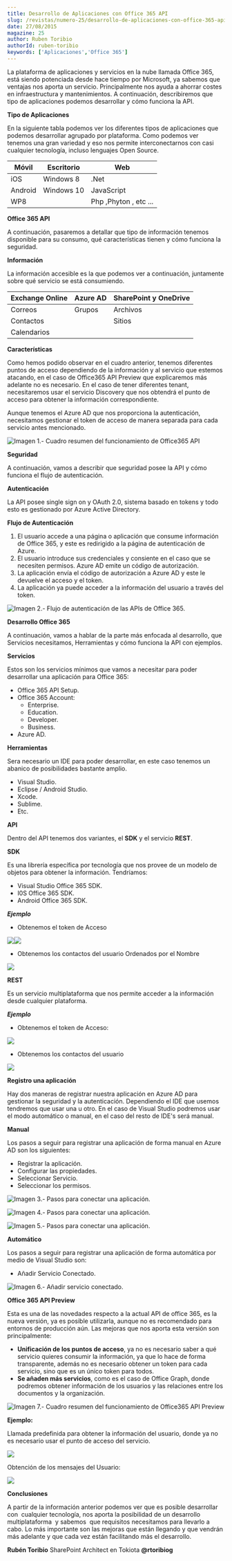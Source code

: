```yaml
---
title: Desarrollo de Aplicaciones con Office 365 API
slug: /revistas/numero-25/desarrollo-de-aplicaciones-con-office-365-api
date: 27/08/2015
magazine: 25
author: Ruben Toribio
authorId: ruben-toribio
keywords: ['Aplicaciones','Office 365']
---
```






​La plataforma de aplicaciones y servicios en la nube llamada Office 365, está siendo potenciada desde hace tiempo por Microsoft, ya sabemos que ventajas nos aporta un servicio. Principalmente nos ayuda a ahorrar costes en infraestructura y mantenimientos. A continuación, describiremos que tipo de aplicaciones podemos desarrollar y cómo funciona la API.

**Tipo de Aplicaciones**

En la siguiente tabla podemos ver los diferentes tipos de aplicaciones que podemos desarrollar agrupado por plataforma. Como podemos ver tenemos una gran variedad y eso nos permite interconectarnos con casi cualquier tecnología, incluso lenguajes Open Source.


| **Móvil** | **Escritorio** | **Web** |
| --- | --- | --- |
| iOS | Windows 8 | .Net |
| Android | Windows 10 | JavaScript |
| WP8 |   | Php ,Phyton , etc ... |




**Office 365 API**

A continuación, pasaremos a detallar que tipo de información tenemos disponible para su consumo, qué características tienen y cómo funciona la seguridad.

**Información**

La información accesible es la que podemos ver a continuación, juntamente sobre qué servicio se está consumiendo.


| **Exchange Online** | **Azure AD** | **SharePoint y OneDrive** |
| --- | --- | --- |
| Correos | Grupos | Archivos |
| Contactos |   | Sitios |
| Calendarios |   |   |




**Características**

Como hemos podido observar en el cuadro anterior, tenemos diferentes puntos de acceso dependiendo de la información y al servicio que estemos atacando, en el caso de Office365 API Preview que explicaremos más adelante no es necesario. En el caso de tener diferentes tenant, necesitaremos usar el servicio Discovery que nos obtendrá el punto de acceso para obtener la información correspondiente.

Aunque tenemos el Azure AD que nos proporciona la autenticación, necesitamos gestionar el token de acceso de manera separada para cada servicio antes mencionado.

![Imagen 1.- Cuadro resumen del funcionamiento de Office365 API](../../../images/numero25/desarrollo-de-aplicaciones-con-office-365-api/image1.png)

**Seguridad**

A continuación, vamos a describir que seguridad posee la API y cómo funciona el flujo de autenticación.

**Autenticación**

La API posee single sign on y OAuth 2.0, sistema basado en tokens y todo esto es gestionado por Azure Active Directory.

**Flujo de Autenticación**

1. El usuario accede a una página o aplicación que consume información de Office 365, y este es redirigido a la página de autenticación de Azure.
2. El usuario introduce sus credenciales y consiente en el caso que se necesiten permisos. Azure AD emite un código de autorización.
3. La aplicación envía el código de autorización a Azure AD y este le devuelve el acceso y el token.
4. La aplicación ya puede acceder a la información del usuario a través del token.


![Imagen 2.- Flujo de autenticación de las APIs de Office 365.](../../../images/numero25/desarrollo-de-aplicaciones-con-office-365-api/image2.png)

**Desarrollo Office 365**

A continuación, vamos a hablar de la parte más enfocada al desarrollo, que Servicios necesitamos, Herramientas y cómo funciona la API con ejemplos.

**Servicios**

Estos son los servicios mínimos que vamos a necesitar para poder desarrollar una aplicación para Office 365:

- Office 365 API Setup.
- Office 365 Account:
    - Enterprise.
    - Education.
    - Developer.
    - Business.
- Azure AD.


**Herramientas**

Sera necesario un IDE para poder desarrollar, en este caso tenemos un abanico de posibilidades bastante amplio.

- Visual Studio.
- Eclipse / Android Studio.
- Xcode.
- Sublime.
- Etc.


**API**

Dentro del API tenemos dos variantes, el **SDK** y el servicio **REST**.

**SDK**

Es una librería específica por tecnología que nos provee de un modelo de objetos para obtener la información. Tendríamos:

- Visual Studio Office 365 SDK.
- I0S Office 365 SDK.
- Android Office 365 SDK.


***Ejemplo***

- Obtenemos el token de Acceso


![](../../../images/numero25/desarrollo-de-aplicaciones-con-office-365-api/image3.png)![](../../../images/numero25/desarrollo-de-aplicaciones-con-office-365-api/image4.png)

- Obtenemos los contactos del usuario Ordenados por el Nombre


![](../../../images/numero25/desarrollo-de-aplicaciones-con-office-365-api/image5.png)

**REST**

Es un servicio multiplataforma que nos permite acceder a la información desde cualquier plataforma.

***Ejemplo***

- Obtenemos el token de Acceso:


![](../../../images/numero25/desarrollo-de-aplicaciones-con-office-365-api/image6.png)

- Obtenemos los contactos del usuario


![](../../../images/numero25/desarrollo-de-aplicaciones-con-office-365-api/image7.png)

**Registro una aplicación**

Hay dos maneras de registrar nuestra aplicación en Azure AD para gestionar la seguridad y la autenticación. Dependiendo el IDE que usemos tendremos que usar una u otro. En el caso de Visual Studio podremos usar el modo automático o manual, en el caso del resto de IDE's será manual.

**Manual**

Los pasos a seguir para registrar una aplicación de forma manual en Azure AD son los siguientes:

- Registrar la aplicación.
- Configurar las propiedades.
- Seleccionar Servicio.
- Seleccionar los permisos.


![Imagen 3.- Pasos para conectar una aplicación.](../../../images/numero25/desarrollo-de-aplicaciones-con-office-365-api/image8.png)

![Imagen 4.- Pasos para conectar una aplicación.](../../../images/numero25/desarrollo-de-aplicaciones-con-office-365-api/image9.png)

![Imagen 5.- Pasos para conectar una aplicación.](../../../images/numero25/desarrollo-de-aplicaciones-con-office-365-api/image10.png)

**Automático**

Los pasos a seguir para registrar una aplicación de forma automática por medio de Visual Studio son:

- Añadir Servicio Conectado.


![Imagen 6.- Añadir servicio conectado.](../../../images/numero25/desarrollo-de-aplicaciones-con-office-365-api/image11.png)

**Office 365 API Preview**

Esta es una de las novedades respecto a la actual API de office 365, es la nueva versión, ya es posible utilizarla, aunque no es recomendado para entornos de producción aún. Las mejoras que nos aporta esta versión son principalmente:

- **Unificación de los puntos de acceso**, ya no es necesario saber a qué servicio quieres consumir la información, ya que lo hace de forma transparente, además no es necesario obtener un token para cada servicio, sino que es un único token para todos.
- **Se añaden más servicios**, como es el caso de Office Graph, donde podremos obtener información de los usuarios y las relaciones entre los documentos y la organización.


![Imagen 7.- Cuadro resumen del funcionamiento de Office365 API Preview](../../../images/numero25/desarrollo-de-aplicaciones-con-office-365-api/image12.png)

**Ejemplo:**

Llamada predefinida para obtener la información del usuario, donde ya no es necesario usar el punto de acceso del servicio.

![](../../../images/numero25/desarrollo-de-aplicaciones-con-office-365-api/image13.png)

Obtención de los mensajes del Usuario:

![](../../../images/numero25/desarrollo-de-aplicaciones-con-office-365-api/image14.png)

**Conclusiones**

A partir de la información anterior podemos ver que es posible desarrollar con  cualquier tecnología, nos aporta la posibilidad de un desarrollo multiplataforma  y sabemos  que requisitos necesitamos para llevarlo a cabo. Lo más importante son las mejoras que están llegando y que vendrán más adelante y que cada vez están facilitando más el desarrollo.



**Rubén Toribio**
 SharePoint Architect en Tokiota
 **@rtoribiog**

